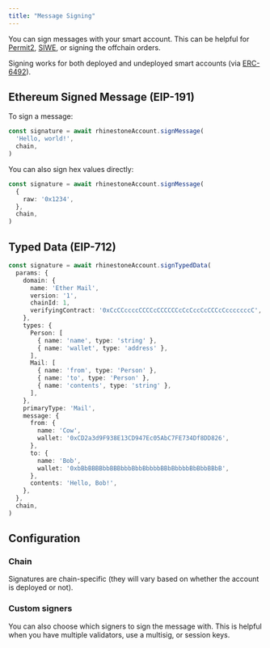 ```yaml
---
title: "Message Signing"
---
```


You can sign messages with your smart account. This can be helpful for [Permit2](https://github.com/Uniswap/permit2), [SIWE](https://eips.ethereum.org/EIPS/eip-4361), or signing the offchain orders.

Signing works for both deployed and undeployed smart accounts (via [ERC-6492](https://eips.ethereum.org/EIPS/eip-6492)).

## Ethereum Signed Message (EIP-191)

To sign a message:

```ts
const signature = await rhinestoneAccount.signMessage(
  'Hello, world!',
  chain,
)
```

You can also sign hex values directly:

```ts
const signature = await rhinestoneAccount.signMessage(
  {
    raw: '0x1234',
  },
  chain,
)
```

## Typed Data (EIP-712)

```ts
const signature = await rhinestoneAccount.signTypedData(
  params: {
    domain: {
      name: 'Ether Mail',
      version: '1',
      chainId: 1,
      verifyingContract: '0xCcCCccccCCCCcCCCCCCcCcCccCcCCCcCcccccccC',
    },
    types: {
      Person: [
        { name: 'name', type: 'string' },
        { name: 'wallet', type: 'address' },
      ],
      Mail: [
        { name: 'from', type: 'Person' },
        { name: 'to', type: 'Person' },
        { name: 'contents', type: 'string' },
      ],
    },
    primaryType: 'Mail',
    message: {
      from: {
        name: 'Cow',
        wallet: '0xCD2a3d9F938E13CD947Ec05AbC7FE734Df8DD826',
      },
      to: {
        name: 'Bob',
        wallet: '0xbBbBBBBbbBBBbbbBbbBbbbbBBbBbbbbBbBbbBBbB',
      },
      contents: 'Hello, Bob!',
    },
  },
  chain,
)
```

## Configuration

### Chain

Signatures are chain-specific (they will vary based on whether the account is deployed or not).

### Custom signers

You can also choose which signers to sign the message with. This is helpful when you have multiple validators, use a multisig, or session keys.
